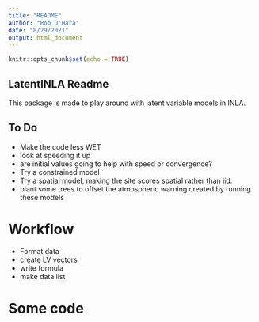 ```yaml
---
title: "README"
author: "Bob O'Hara"
date: "8/29/2021"
output: html_document
---
```


```r
knitr::opts_chunk$set(echo = TRUE)
```

## LatentINLA Readme

This package is made to play around with latent variable models in INLA. 

## To Do

- Make the code less WET 
- look at speeding it up
- are initial values going to help with speed or convergence?
- Try a constrained model 
- Try a spatial model, making the site scores spatial rather than iid.
- plant some trees to offset the atmospheric warning created by running these models


# Workflow

- Format data
- create LV vectors
- write formula
- make data list

# Some code 


